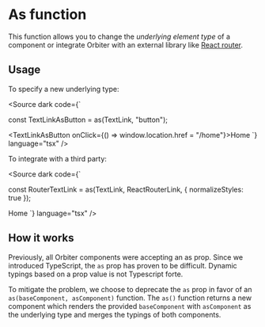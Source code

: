 
<Meta
    title="Features/As"
    id="as"
/>

# As function

This function allows you to change the *underlying element type* of a component or integrate Orbiter with an external library like [React router](https://reactrouter.com/).

## Usage

To specify a new underlying type:

<Source dark code={`

const TextLinkAsButton = as(TextLink, "button");

<TextLinkAsButton onClick={() => window.location.href = "/home"}>Home</TextLinkAsButton>
`} language="tsx" />

To integrate with a third party:

<Source dark code={`

const RouterTextLink = as(TextLink, ReactRouterLink, { normalizeStyles: true });

<RouterTextLink to="/home">Home</RouterTextLink>
`} language="tsx" />

## How it works

Previously, all Orbiter components were accepting an as prop. Since we introduced TypeScript, the `as` prop has proven to be difficult. Dynamic typings based on a prop value is not Typescript forte.

To mitigate the problem, we choose to deprecate the `as` prop in favor of an `as(baseComponent, asComponent)` function. The `as()` function returns a new component which renders the provided `baseComponent` with `asComponent` as the underlying type and merges the typings of both components.

